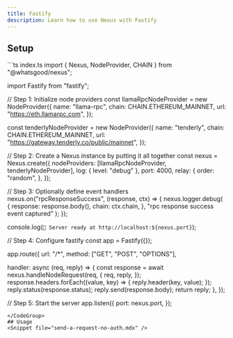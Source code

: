 ```yaml
---
title: Fastify
description: Learn how to use Nexus with Fastify
---
```

## Setup
<CodeGroup>
```ts index.ts
import { Nexus, NodeProvider, CHAIN } from "@whatsgood/nexus";

import Fastify from "fastify";

// Step 1: Initialize node providers
const llamaRpcNodeProvider = new NodeProvider({
  name: "llama-rpc",
  chain: CHAIN.ETHEREUM_MAINNET,
  url: "https://eth.llamarpc.com",
});

const tenderlyNodeProvider = new NodeProvider({
  name: "tenderly",
  chain: CHAIN.ETHEREUM_MAINNET,
  url: "https://gateway.tenderly.co/public/mainnet",
});

// Step 2: Create a Nexus instance by putting it all together
const nexus = Nexus.create({
  nodeProviders: [llamaRpcNodeProvider, tenderlyNodeProvider],
  log: { level: "debug" },
  port: 4000,
  relay: {
    order: "random",
  },
});

// Step 3: Optionally define event handlers
nexus.on("rpcResponseSuccess", (response, ctx) => {
  nexus.logger.debug(
    {
      response: response.body(),
      chain: ctx.chain,
    },
    "rpc response success event captured"
  );
});

console.log(`🚀 Server ready at http://localhost:${nexus.port}`);

// Step 4: Configure fastify
const app = Fastify({});

app.route({
  url: "/*",
  method: ["GET", "POST", "OPTIONS"],

  handler: async (req, reply) => {
    const response = await nexus.handleNodeRequest(req, {
      req,
      reply,
    });
    response.headers.forEach((value, key) => {
      reply.header(key, value);
    });
    reply.status(response.status);
    reply.send(response.body);
    return reply;
  },
});

// Step 5: Start the server
app.listen({
  port: nexus.port,
});
```
</CodeGroup>
## Usage
<Snippet file="send-a-request-no-auth.mdx" />

